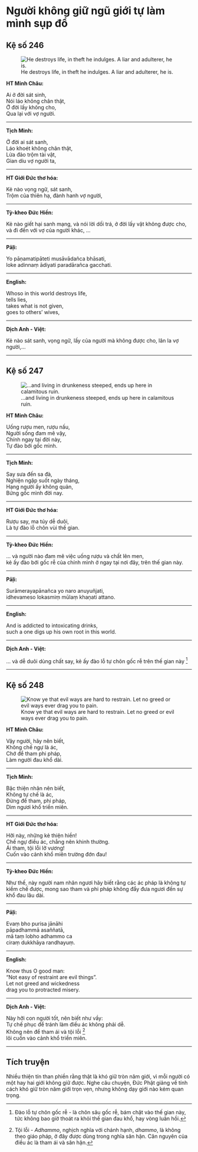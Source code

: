 # Người không giữ ngũ giới tự làm mình sụp đổ {- #nguoi-khong-giu-ngu-gioi-tu-lam-minh-sup-do}

## Kệ số 246 {- #ke-so-246}

![He destroys life, in theft he indulges. A liar and adulterer, he is.](images/kinh-phap-cu-ke-so-246-dhammapada-verse-246.jpg){fig-align="center" .lightbox}

**HT Minh Châu:**

Ai ở đời sát sinh,  
Nói láo không chân thật,  
Ở đời lấy không cho,  
Qua lại với vợ người.  

<hr class="divider">

**Tịch Minh:**

Ở đời ai sát sanh,  
Láo khoét không chân thật,  
Lừa đảo trộm tài vật,  
Gian díu vợ người ta,  

<hr class="divider">

**HT Giới Đức thơ hóa:**

Kẻ nào vọng ngữ, sát sanh,  
Trộm của thiên hạ, đành hanh vợ người,  

<hr class="divider">

**Tỳ-kheo Đức Hiền:**

Kẻ nào giết hại sanh mạng, và nói lời dối trá, ở đời lấy vật không được cho, và đi đến với vợ của người khác, ...

<hr class="divider">

**Pāḷi:**

Yo pāṇamatipāteti musāvādañca bhāsati,  
loke adinnaṃ ādiyati paradārañca gacchati.  

<hr class="divider">

**English:**

Whoso in this world destroys life,  
tells lies,  
takes what is not given,  
goes to others' wives,  

<hr class="divider">

**Dịch Anh - Việt:**

Kẻ nào sát sanh, vọng ngữ, lấy của người mà không được cho, lân la vợ người,...  

<hr class="divider">

## Kệ số 247 {- #ke-so-247}

![…and living in drunkeness steeped, ends up here in calamitous ruin.](images/kinh-phap-cu-ke-so-247-dhammapada-verse-247.jpg){fig-align="center" .lightbox}

**HT Minh Châu:**

Uống rượu men, rượu nấu,  
Người sống đam mê vậy,  
Chính ngay tại đời này,  
Tự đào bới gốc mình.  

<hr class="divider">

**Tịch Minh:**

Say sưa đến sa đà,  
Nghiện ngập suốt ngày tháng,  
Hạng người ấy không quản,  
Bứng gốc mình đời nay.  

<hr class="divider">

**HT Giới Đức thơ hóa:**

Rượu say, ma túy dễ duôi,  
Là tự đào lỗ chôn vùi thế gian.  

<hr class="divider">

**Tỳ-kheo Đức Hiền:**

... và người nào đam mê việc uống rượu và chất lên men,  
kẻ ấy đào bới gốc rễ của chính mình ở ngay tại nơi đây, trên thế gian này.  

<hr class="divider">

**Pāḷi:**

Surāmerayapānañca yo naro anuyuñjati,  
idhevameso lokasmiṃ mūlaṃ khaṇati attano.  

<hr class="divider">

**English:**

And is addicted to intoxicating drinks,  
such a one digs up his own root in this world.  

<hr class="divider">

**Dịch Anh - Việt:**

... và dễ duôi dùng chất say, kẻ ấy đào lỗ tự chôn gốc rễ trên thế gian này [^1]  

<hr class="divider">

## Kệ số 248 {- #ke-so-248}

![Know ye that evil ways are hard to restrain. Let no greed or evil ways ever drag you to pain.](images/kinh-phap-cu-ke-so-248-dhammapada-verse-248.jpg){fig-align="center" .lightbox}

**HT Minh Châu:**

Vậy người, hãy nên biết,  
Không chế ngự là ác,  
Chớ để tham phi pháp,  
Làm người đau khổ dài.  

<hr class="divider">

**Tịch Minh:**

Bậc thiện nhân nên biết,  
Không tự chế là ác,  
Ðừng để tham, phi pháp,  
Dìm ngươi khổ triền miên.  

<hr class="divider">

**HT Giới Đức thơ hóa:**

Hỡi này, những kẻ thiện hiền!  
Chế ngự điều ác, chẳng nên khinh thường.  
Ái tham, tội lỗi lỡ vương!  
Cuốn vào cảnh khổ miên trường đớn đau!  

<hr class="divider">

**Tỳ-kheo Đức Hiền:**

Như thế, này người nam nhân ngươi hãy biết rằng các ác pháp là không tự kiềm chế được, mong sao tham và phi pháp không đẩy đưa ngươi đến sự khổ đau lâu dài.  

<hr class="divider">

**Pāḷi:**

Evaṃ bho purisa jānāhi  
pāpadhammā asaññatā,  
mā taṃ lobho adhammo ca  
ciraṃ dukkhāya randhayuṃ.  

<hr class="divider">

**English:**

Know thus O good man:  
"Not easy of restraint are evil things".  
Let not greed and wickedness  
drag you to protracted misery.  

<hr class="divider">

**Dịch Anh - Việt:**

Này hỡi con người tốt, nên biết như vầy:  
Tự chế phục để tránh làm điều ác không phải dễ.  
Không nên để tham ái và tội lỗi [^2]  
lôi cuốn vào cảnh khổ triền miên.  

<hr class="divider">

## Tích truyện {- #tich-truyen}

Nhiều thiện tín than phiền rằng thật là khó giữ tròn năm giới, vì mỗi người có một hay hai giới không giữ được. Nghe câu chuyện, Ðức Phật giảng về tính cách khó giữ tròn năm giới trọn vẹn, nhưng không dạy giới nào kém quan trọng.

[^1]: Ðào lỗ tự chôn gốc rễ - là chôn sâu gốc rễ, bám chặt vào thế gian này, tức không bao giờ thoát ra khỏi thế gian đau khổ, hay vòng luân hồi.

[^2]: Tội lỗi - *Adhammo*, nghịch nghĩa với chánh hạnh, *dhammo*, là không theo giáo pháp, ở đây được dùng trong nghĩa sân hận. Căn nguyên của điều ác là tham ái và sân hận.